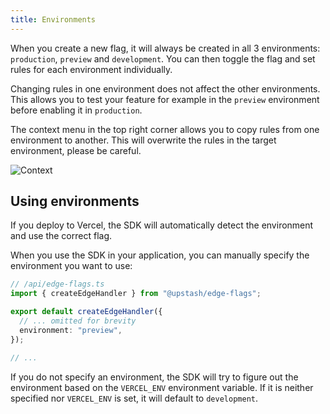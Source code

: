 ```yaml
---
title: Environments
---
```


When you create a new flag, it will always be created in all 3 environments:
`production`, `preview` and `development`. You can then toggle the flag and set
rules for each environment individually.

Changing rules in one environment does not affect the other environments. This
allows you to test your feature for example in the `preview` environment before
enabling it in `production`.

The context menu in the top right corner allows you to copy rules from one
environment to another. This will overwrite the rules in the target environment,
please be careful.

![Context](/img/edge-flags/context.png)

## Using environments

<Note>
If you deploy to Vercel, the SDK will automatically detect the
environment and use the correct flag.
</Note>

When you use the SDK in your application, you can manually specify the
environment you want to use:

```ts
// /api/edge-flags.ts
import { createEdgeHandler } from "@upstash/edge-flags";

export default createEdgeHandler({
  // ... omitted for brevity
  environment: "preview",
});

// ...
```

If you do not specify an environment, the SDK will try to figure out the
environment based on the `VERCEL_ENV` environment variable. If it is neither
specified nor `VERCEL_ENV` is set, it will default to `development`.
